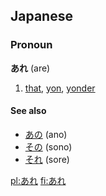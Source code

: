 == Japanese ==                             
===Pronoun===
'''あれ''' (are)

# [[that]], [[yon]], [[yonder]]

====See also====
* [[あの]] (ano)
* [[その]] (sono)
* [[それ]] (sore)

[[pl:あれ]]
[[fi:あれ]]